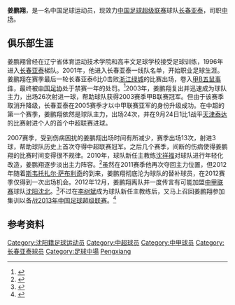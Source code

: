 {{noteta|G1=足球}}{{infobox Football biography
| playername= 姜鹏翔
| image =
| fullname = 姜鹏翔
| nickname = 猴子<ref>{{Cite web |url=http://sports.sina.com.cn/j/2007-11-15/12023295506.shtml |title=亚泰队员绰号大全：姜鹏翔是猴子 王栋被喊"大佬" |access-date=2013-08-08 |archive-date=2016-03-04 |archive-url=https://web.archive.org/web/20160304120528/http://sports.sina.com.cn/j/2007-11-15/12023295506.shtml |dead-url=no }}</ref>
| dateofbirth = {{Birth date and age|1981|2|9}}
| cityofbirth = [[辽宁省|辽宁省]][[沈阳市|沈阳市]]
| countryofbirth = [[中国|中国]]
| currentclub = [[长春亚泰足球俱乐部|长春亚泰]]
| clubnumber = 7
| height = {{height|m=1.79}}
| position = [[中场|中场]]
| youthyears1 = 1990-1995
| youthclubs1 = 辽宁省体育运动技术学院
| youthyears2 = 1995-1996
| youthclubs2 = 高丰文足球学校
| youthyears3 = 1996-2000
| youthclubs3 = [[长春亚泰足球俱乐部|长春亚泰]]
| years1 = 2001-
| clubs1 = [[长春亚泰足球俱乐部|长春亚泰]]
| caps1 =  189
| goals1 = 9
| nationalyears1 = 
| nationalteam1 = 
| nationalcaps1 = 
| nationalgoals1 = 
| pcupdate = 2013年11月4日
| ntupdate = 
}}
'''姜鹏翔'''{{BD|1981年|2月9日|||Jiang, Pengxiang}}，是一名中国足球运动员，现效力[[中国足球超级联赛|中国足球超级联赛]]球队[[长春亚泰足球俱乐部|长春亚泰]]，司职[[中场|中场]]。

==俱乐部生涯==
姜鹏翔曾经在辽宁省体育运动技术学院和高丰文足球学校接受足球训练，1996年进入[[长春亚泰足球俱乐部|长春亚泰]]梯队。2001年，他进入长春亚泰一线队名单，开始职业足球生涯。姜鹏翔在赛季最后一轮长春亚泰6比0击败[[杭州绿城足球俱乐部|浙江绿城]]的比赛出场，卷入[[甲B五鼠事件|甲B五鼠事件]]，最终被[[中国足协|中国足协]]处于禁赛一年的处罚。<ref>{{Cite web |url=http://sports.enorth.com.cn/system/2008/04/03/003081319.shtml |title=是什么唤起他的沉痛往事 摘五鼠帽子七年就等这一战 |access-date=2013-08-08 |archive-date=2016-03-04 |archive-url=https://web.archive.org/web/20160304111732/http://sports.enorth.com.cn/system/2008/04/03/003081319.shtml |dead-url=no }}</ref>2003年，姜鹏翔复出并迅速成为球队主力，出场26次射进一球，帮助球队获得2003赛季甲B联赛冠军。但由于该赛季取消升降级，长春亚泰在2005赛季才以中甲联赛亚军的身份升级成功。在中超的第一个赛季，姜鹏翔依然是球队主力，出场24次，并在9月24日1比1战平[[天津泰达足球俱乐部|天津泰达]]的比赛射进个人的首个中超联赛进球。

2007赛季，受到伤病困扰的姜鹏翔出场时间有所减少，赛季出场13次，射进3球，帮助球队历史上首次夺得中超联赛冠军。之后几个赛季，间断的伤病使得姜鹏翔的比赛时间变得很不规律。2010年，球队新任主教练[[沈祥福|沈祥福]]对球队进行年轻化改造，姜鹏翔逐步淡出主力阵容。<ref>{{Cite web |url=http://www.chinanews.com/ty/ty-gnzq/news/2010/05-17/2285606.shtml |title=亚泰实施“换血”计划 四名老将被挂牌 |accessdate=2013-08-08 |archive-date=2014-02-20 |archive-url=https://web.archive.org/web/20140220085847/http://www.chinanews.com/ty/ty-gnzq/news/2010/05-17/2285606.shtml |dead-url=no }}</ref>虽然在2011赛季他再次夺回主力位置，但2012年随着[[斯韦托扎尔·萨布利奇|斯韦托扎尔·萨布利奇]]的到来，姜鹏翔彻底沦为球队的替补球员，在2012赛季仅得到一次出场机会。2012年12月，姜鹏翔离队并一度传言有可能加盟[[中甲联赛|中甲联赛]]球队[[沈阳沈北足球俱乐部|沈阳沈北]]。<ref>{{Cite web |url=http://sports.163.com/12/1222/06/8JAD6ECR00051C89.html |title=传姜鹏翔欲加盟沈北沈足：暂未考虑 |access-date=2013-08-08 |archive-date=2020-08-08 |archive-url=https://web.archive.org/web/20200808185018/http://sports.163.com/12/1222/06/8JAD6ECR00051C89.html |dead-url=no }}</ref>不过在[[李树斌|李树斌]]成为球队新任主教练后，又马上召回姜鹏翔参加集训以备战[[2013年中国足球超级联赛|2013年中国足球超级联赛]]。<ref>{{Cite web |url=http://enews.xwh.cn/html/2013-01/10/content_405502.htm |title=姜鹏翔回归亚泰冬训 |access-date=2013-08-08 |archive-url=https://web.archive.org/web/20150526120345/http://enews.xwh.cn/html/2013-01/10/content_405502.htm |archive-date=2015-05-26 |dead-url=yes }}</ref>

==参考资料==
{{reflist}}

{{2004年长春亚泰名单}}
{{2009年长春亚泰名单}}
{{2010年中超分类名单长春}}
{{2011年中超分类名单长春}}
{{2012年中超分类名单长春}}
{{2013年中超分类名单长春}}
{{2014年中超分类名单长春}}

{{DEFAULTSORT:Jiang, Pengxiang}}
[[Category:沈阳籍足球运动员|Category:沈阳籍足球运动员]]
[[Category:中超球员|Category:中超球员]]
[[Category:中甲球员|Category:中甲球员]]
[[Category:长春亚泰球员|Category:长春亚泰球员]]
[[Category:足球中場|Category:足球中場]]
[[Category:姜姓|Pengxiang]]